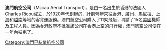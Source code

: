 {{Otheruses|want=1|澳門航空|subject=1920年代創辦的澳門航空公司|other=1994年創辦的澳門航空公司}}
{{Airline infobox |
airline= 澳門航空 <br> Macau Aerial Transport |
logo=|
logo_size=|
IATA=/|
ICAO=/|
callsign=/|
company_name=澳門航空公司 |
founded=1920年代|
key_people=|
headquarters={{PMAC}}|
hubs=|
focus_cities=|
frequent_flyer=|
lounge=|
alliance=|
fleet_size=|
destinations=|
website=|
}}
'''澳門航空公司'''（Macau Aerial Transport），是由一名出生於香港的法國人Charles Ricou成立，於1920年代創辦的，計劃營辦來往[[香港|香港]]、[[廣州|廣州]]、[[馬尼拉|馬尼拉]]、[[上海|上海]]和[[越南|越南]]等地的客貨運服務。澳門航空公司購入了11架飛艇，聘請了15名[[美國|美國]]機師及工程人員。因為香港政府不批准該公司在香港上空的飛行權，澳門航空公司便在一年內結束了。

{{澳門航空公司}}
{{中國航空公司}}
[[Category:澳門已結業航空公司|Category:澳門已結業航空公司]]